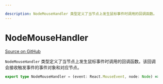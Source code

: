 ```yaml
---

description: NodeMouseHandler 类型定义了当节点上发生鼠标事件时调用的回调函数。
---
```


# NodeMouseHandler

[Source on GitHub](https://github.com/xyflow/xyflow/blob/main/packages/react/src/types/nodes.tsL32)

`NodeMouseHandler` 类型定义了当节点上发生鼠标事件时调用的回调函数。该回调会接收触发事件的事件对象和对应节点。

```ts
export type NodeMouseHandler = (event: React.MouseEvent, node: Node) => void;
```

<APIDocs typeName="NodeMouseHandler" packageName="react" />